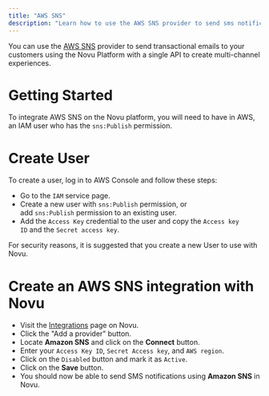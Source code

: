 ```yaml
---
title: "AWS SNS"
description: "Learn how to use the AWS SNS provider to send sms notifications using Novu"
---
```


You can use the [AWS SNS](https://aws.amazon.com/sns/) provider to send transactional emails to your customers using the Novu Platform with a single API to create multi-channel experiences.

# Getting Started

To integrate AWS SNS on the Novu platform, you will need to have in AWS, an IAM user who has the `sns:Publish` permission.

# Create User

To create a user, log in to AWS Console and follow these steps:

- Go to the `IAM` service page.
- Create a new user with `sns:Publish` permission, or add `sns:Publish` permission to an existing user.
- Add the `Access Key` credential to the user and copy the `Access key ID` and the `Secret access key`.

For security reasons, it is suggested that you create a new User to use with Novu.

# Create an AWS SNS integration with Novu

- Visit the [Integrations](https://dashboard.novu.co/integrations?utm_campaign=docs-sms-sns) page on Novu.
- Click the "Add a provider" button.
- Locate **Amazon SNS** and click on the **Connect** button.
- Enter your `Access Key ID`, `Secret Access key`, and `AWS region`.
- Click on the `Disabled` button and mark it as `Active`.
- Click on the **Save** button.
- You should now be able to send SMS notifications using **Amazon SNS** in Novu.

